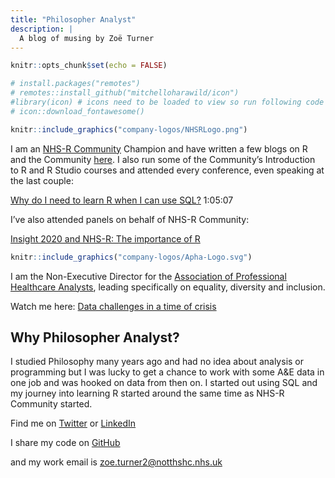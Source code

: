```yaml
---
title: "Philosopher Analyst"
description: |
  A blog of musing by Zoë Turner
---
```


```r
knitr::opts_chunk$set(echo = FALSE)

# install.packages("remotes")
# remotes::install_github("mitchelloharawild/icon")
#library(icon) # icons need to be loaded to view so run following code if not already done
# icon::download_fontawesome()
```


```r

knitr::include_graphics("company-logos/NHSRLogo.png")

```

I am an [NHS-R Community](https://twitter.com/NHSRCommunity) Champion and have written a few blogs on R and the Community [here](https://nhsrcommunity.com/blog/author/z-turner/). I also run some of the Community's Introduction to R and R Studio courses and attended every conference, even speaking at the last couple:

[Why do I need to learn R when I can use SQL?]( https://www.youtube.com/watch?v=5eEaAxeDFRE) 1:05:07

I've also attended panels on behalf of NHS-R Community:

[Insight 2020 and NHS-R: The importance of R](https://www.youtube.com/watch?v=wZQW4LP6rwA)


```r

knitr::include_graphics("company-logos/Apha-Logo.svg")

```

I am the Non-Executive Director for the [Association of Professional Healthcare Analysts](https://twitter.com/Apha_Analysts), leading specifically on equality, diversity and inclusion. 

Watch me here: [Data challenges in a time of crisis](https://www.youtube.com/watch?v=7kIXDlIJpG0)

## Why Philosopher Analyst?

I studied Philosophy many years ago and had no idea about analysis or programming but I was lucky to get a chance to work with some A&E data in one job and was hooked on data from then on. 
I started out using SQL and my journey into learning R started around the same time as NHS-R Community started. 

Find me on [Twitter](https://twitter.com/Letxuga007) or [LinkedIn](https://uk.linkedin.com/in/zo%C3%AB-turner-9bba4840)

I share my code on [GitHub](https://github.com/Lextuga007)

and my work email is 
[zoe.turner2@notthshc.nhs.uk](mailto:zoe.turner2@nottshc.nhs.uk)
